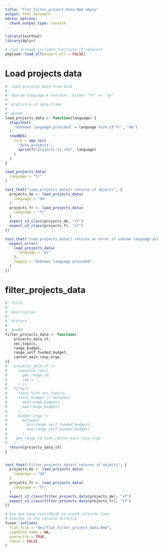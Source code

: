 ```yaml
---
title: "flat_filter_project_data.Rmd empty"
output: html_document
editor_options: 
  chunk_output_type: console
---
```


```r
library(testthat)
library(dplyr)
```

```r
# Load already included functions if relevant
pkgload::load_all(export_all = FALSE)
```

# Load projects data

```r
#' Load projects data from disk
#' 
#' @param language A characer. Either "fr" or "de"
#' 
#' @return A sf data.frame
#' 
#' @noRd
load_projects_data <- function(language) {
  stopifnot(
    "Unknown language provided" = language %in% c("fr", "de")
  )
  readRDS(
    file = app_sys(
      "data-projects",
      sprintf("projects_%s.rds", language)
    )
  )
}
```

```r
load_projects_data(
  language = "fr"
)
```

```r
test_that("load_projects_data() returns sf objects", {
  projects_de <- load_projects_data(
    language = "de"
  )
  projects_fr <- load_projects_data(
    language = "fr"
  )
  expect_s3_class(projects_de, "sf")
  expect_s3_class(projects_fr, "sf")
})

test_that("load_projects_data() returns an error if unknow language provided", {
  expect_error(
    load_projects_data(
      language = "es"
    ),
    regexp = "Unknown language provided"
  )
})
```

# filter_projects_data

```r
#' Title
#' 
#' Description
#' 
#' @return
#' 
#' @noRd
filter_projects_data <- function(
    projects_data_sf,
    vec_topics,
    range_budget,
    range_self_funded_budget,
    canton_main_resp_orga
){
#   projects_data_sf |> 
#     separate_rows(
#       geo_range_id, 
#       sep = ", "
#     ) |> 
#   filter(
#     topic %in% vec_topics,
#     total_budget |> between(
#       min(range_budget), 
#       max(range_budget)
#     ),
#     budget_orga |> 
#       between(
#         min(range_self_funded_budget), 
#         max(range_self_funded_budget)
#       ),
#    geo_range_id %in% canton_main_resp_orga
#   )
  return(projects_data_sf)
}
```


```r

```


```r
test_that("filter_projects_data() returns sf objects", {
  projects_de <- load_projects_data(
    language = "de"
  )
  projects_fr <- load_projects_data(
    language = "fr"
  )
  expect_s3_class(filter_projects_data(projects_de), "sf")
  expect_s3_class(filter_projects_data(projects_fr), "sf")
})
```


```r
# Run but keep eval=FALSE to avoid infinite loop
# Execute in the console directly
fusen::inflate(
  flat_file = "dev/flat_filter_project_data.Rmd", 
  vignette_name = NA,
  overwrite = TRUE,
  check = FALSE
)
```


